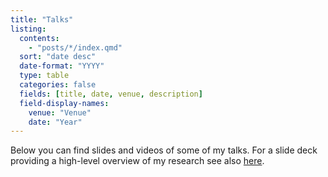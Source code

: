 ```yaml
---
title: "Talks"
listing:
  contents: 
    - "posts/*/index.qmd"
  sort: "date desc"
  date-format: "YYYY"
  type: table
  categories: false
  fields: [title, date, venue, description]
  field-display-names:
    venue: "Venue"
    date: "Year"
---
```


Below you can find slides and videos of some of my talks. For a slide deck providing a high-level overview of my research see also [here](posts/2024-overview/index.qmd).

